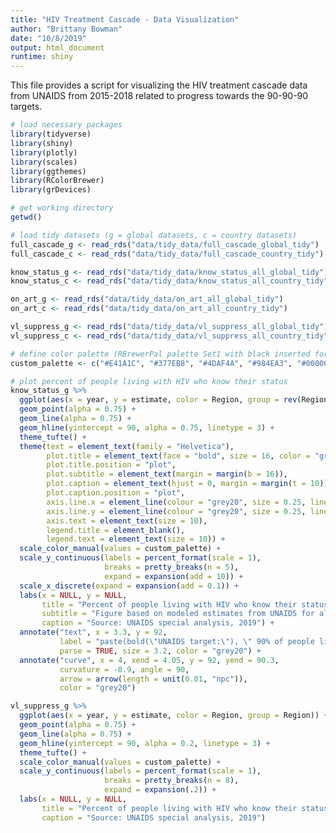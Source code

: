 ```yaml
---
title: "HIV Treatment Cascade - Data Visualization"
author: "Brittany Bowman"
date: "10/8/2019"
output: html_document
runtime: shiny
---
```


This file provides a script for visualizing the HIV treatment cascade data from UNAIDS from 2015-2018 related to progress towards the 90-90-90 targets.
```r
# load necessary packages
library(tidyverse)
library(shiny)
library(plotly)
library(scales)
library(ggthemes)
library(RColorBrewer)
library(grDevices)

# get working directory
getwd()

# load tidy datasets (g = global datasets, c = country datasets)
full_cascade_g <- read_rds("data/tidy_data/full_cascade_global_tidy")
full_cascade_c <- read_rds("data/tidy_data/full_cascade_country_tidy")

know_status_g <- read_rds("data/tidy_data/know_status_all_global_tidy")
know_status_c <- read_rds("data/tidy_data/know_status_all_country_tidy")

on_art_g <- read_rds("data/tidy_data/on_art_all_global_tidy")
on_art_c <- read_rds("data/tidy_data/on_art_all_country_tidy")

vl_suppress_g <- read_rds("data/tidy_data/vl_suppress_all_global_tidy")
vl_suppress_c <- read_rds("data/tidy_data/vl_suppress_all_country_tidy")
```


```r
# define color palette (RBrewerPal palette Set1 with black inserted for global)
custom_palette <- c("#E41A1C", "#377EB8", "#4DAF4A", "#984EA3", "#000000", "#FF7F00", "#FFFF33", "#A65628", "#F781BF")
```


```r
# plot percent of people living with HIV who know their status
know_status_g %>% 
  ggplot(aes(x = year, y = estimate, color = Region, group = rev(Region))) + 
  geom_point(alpha = 0.75) + 
  geom_line(alpha = 0.75) +
  geom_hline(yintercept = 90, alpha = 0.75, linetype = 3) + 
  theme_tufte() +
  theme(text = element_text(family = "Helvetica"),
        plot.title = element_text(face = "bold", size = 16, color = "grey20"),
        plot.title.position = "plot",
        plot.subtitle = element_text(margin = margin(b = 16)),
        plot.caption = element_text(hjust = 0, margin = margin(t = 10)),
        plot.caption.position = "plot",
        axis.line.x = element_line(colour = "grey20", size = 0.25, linetype = "solid"), 
        axis.line.y = element_line(colour = "grey20", size = 0.25, linetype = "solid"),
        axis.text = element_text(size = 10),
        legend.title = element_blank(),
        legend.text = element_text(size = 10)) +
  scale_color_manual(values = custom_palette) +
  scale_y_continuous(labels = percent_format(scale = 1),
                     breaks = pretty_breaks(n = 5), 
                     expand = expansion(add = 10)) +
  scale_x_discrete(expand = expansion(add = 0.1)) +
  labs(x = NULL, y = NULL, 
       title = "Percent of people living with HIV who know their status by region",
       subtitle = "Figure based on modeled estimates from UNAIDS for all ages",
       caption = "Source: UNAIDS special analysis, 2019") +
  annotate("text", x = 3.3, y = 92, 
           label = "paste(bold(\"UNAIDS target:\"), \" 90% of people living with HIV know their status by 2020\")", 
           parse = TRUE, size = 3.2, color = "grey20") +
  annotate("curve", x = 4, xend = 4.05, y = 92, yend = 90.3, 
           curvature = -0.9, angle = 90,
           arrow = arrow(length = unit(0.01, "npc")),
           color = "grey20")
```


```r
vl_suppress_g %>% 
  ggplot(aes(x = year, y = estimate, color = Region, group = Region)) + 
  geom_point(alpha = 0.75) + 
  geom_line(alpha = 0.75) +
  geom_hline(yintercept = 90, alpha = 0.2, linetype = 3) + 
  theme_tufte() +
  scale_color_manual(values = custom_palette) +
  scale_y_continuous(labels = percent_format(scale = 1), 
                     breaks = pretty_breaks(n = 8), 
                     expand = expansion(.2)) +
  labs(x = NULL, y = NULL, 
       title = "Percent of people living with HIV who know their status",
       caption = "Source: UNAIDS special analysis, 2019")

```

